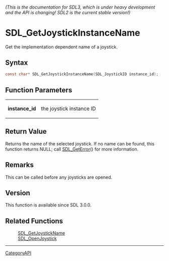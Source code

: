 ====== (This is the documentation for SDL3, which is under heavy development and the API is changing! SDL2 is the current stable version!) ======
= SDL_GetJoystickInstanceName =

Get the implementation dependent name of a joystick.

== Syntax ==

<syntaxhighlight lang='c'>
const char* SDL_GetJoystickInstanceName(SDL_JoystickID instance_id);
</syntaxhighlight>

== Function Parameters ==

{|
|'''instance_id'''
|the joystick instance ID
|}

== Return Value ==

Returns the name of the selected joystick. If no name can be found, this
function returns NULL; call [[SDL_GetError]]() for more information.

== Remarks ==

This can be called before any joysticks are opened.

== Version ==

This function is available since SDL 3.0.0.

== Related Functions ==

:[[SDL_GetJoystickName]]
:[[SDL_OpenJoystick]]

----
[[CategoryAPI]]


